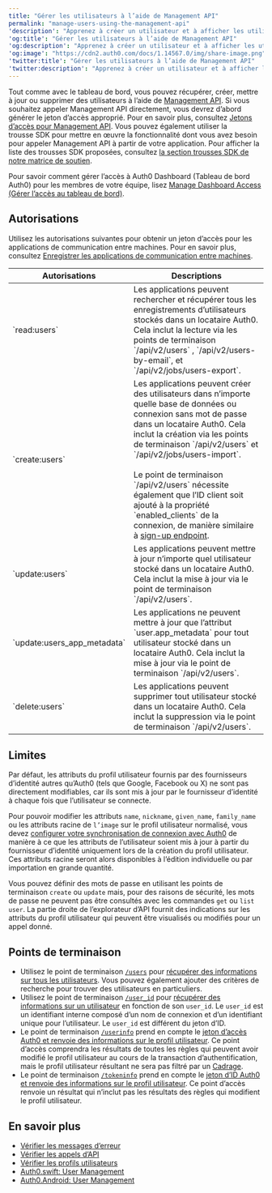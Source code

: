 ```yaml
---
title: "Gérer les utilisateurs à l’aide de Management API"
permalink: "manage-users-using-the-management-api"
'description': "Apprenez à créer un utilisateur et à afficher les utilisateurs et les détails de leur profil à l’aide de Management API."
'og:title': "Gérer les utilisateurs à l’aide de Management API"
'og:description': "Apprenez à créer un utilisateur et à afficher les utilisateurs et les détails de leur profil à l’aide de Management API."
'og:image': "https://cdn2.auth0.com/docs/1.14567.0/img/share-image.png"
'twitter:title': "Gérer les utilisateurs à l’aide de Management API"
'twitter:description': "Apprenez à créer un utilisateur et à afficher les utilisateurs et les détails de leur profil à l’aide de Management API."
---
```


Tout comme avec le tableau de bord, vous pouvez récupérer, créer, mettre à jour ou supprimer des utilisateurs à l’aide de [Management API](/docs/fr-ca/api/management/v2#!/Users/get_users). Si vous souhaitez appeler Management API directement, vous devrez d’abord générer le jeton d’accès approprié. Pour en savoir plus, consultez [Jetons d’accès pour Management API](/docs/fr-ca/secure/tokens/access-tokens/management-api-access-tokens). Vous pouvez également utiliser la trousse SDK pour mettre en œuvre la fonctionnalité dont vous avez besoin pour appeler Management API à partir de votre application. Pour afficher la liste des trousses SDK proposées, consultez [la section trousses SDK de notre matrice de soutien](/docs/fr-ca/troubleshoot/customer-support/product-support-matrix).

Pour savoir comment gérer l’accès à <Tooltip href="/docs/docs/fr-ca/glossary?term=auth0-dashboard" tip="Auth0 Dashboard
Principal produit d’Auth0 pour configurer vos services." cta="Voir le glossaire">Auth0 Dashboard</Tooltip> (Tableau de bord Auth0) pour les membres de votre équipe, lisez [Manage Dashboard Access (Gérer l’accès au tableau de bord)](/docs/fr-ca/get-started/manage-dashboard-access).

## Autorisations

Utilisez les autorisations suivantes pour obtenir un jeton d’accès pour les applications de communication entre machines. Pour en savoir plus, consultez [Enregistrer les applications de communication entre machines](/docs/fr-ca/get-started/auth0-overview/create-applications/machine-to-machine-apps).

<table class="table"><thead>
<tr>
<th>Autorisations</th>
<th>Descriptions</th>
</tr>
</thead>
<tbody>
<tr>
<td>`read:users`</td>
<td>Les applications peuvent rechercher et récupérer tous les enregistrements d’utilisateurs stockés dans un locataire Auth0. Cela inclut la lecture via les points de terminaison `/api/v2/users` , `/api/v2/users-by-email`, et `/api/v2/jobs/users-export`.</td>
</tr>
<tr>
<td>`create:users`</td>
<td>Les applications peuvent créer des utilisateurs dans n’importe quelle base de données ou connexion sans mot de passe dans un locataire Auth0. Cela inclut la création via les points de terminaison `/api/v2/users` et `/api/v2/jobs/users-import`.<br/><br/> Le point de terminaison `/api/v2/users` nécessite également que l’ID client soit ajouté à la propriété `enabled_clients` de la connexion, de manière similaire à <a href="/docs/docs/fr-ca/api/authentication#signup">sign-up endpoint</a>.</td>
</tr>
<tr>
<td>`update:users`</td>
<td>Les applications peuvent mettre à jour n’importe quel utilisateur stocké dans un locataire Auth0. Cela inclut la mise à jour via le point de terminaison `/api/v2/users`.</td>
</tr>
<tr>
<td>`update:users_app_metadata`</td>
<td>Les applications ne peuvent mettre à jour que l’attribut `user.app_metadata` pour tout utilisateur stocké dans un locataire Auth0. Cela inclut la mise à jour via le point de terminaison `/api/v2/users`.</td>
</tr>
<tr>
<td>`delete:users`</td>
<td>Les applications peuvent supprimer tout utilisateur stocké dans un locataire Auth0. Cela inclut la suppression via le point de terminaison `/api/v2/users`.</td>
</tr>
</tbody>
</table>

## Limites

Par défaut, les attributs du profil utilisateur fournis par des fournisseurs d’identité autres qu’Auth0 (tels que Google, Facebook ou X) ne sont pas directement modifiables, car ils sont mis à jour par le fournisseur d’identité à chaque fois que l’utilisateur se connecte.

Pour pouvoir modifier les attributs `name`, `nickname`, `given_name`, `family_name` ou les attributs racine de `l’image` sur le profil utilisateur normalisé, vous devez [configurer votre synchronisation de connexion avec Auth0](/docs/fr-ca/manage-users/user-accounts/user-profiles/configure-connection-sync-with-auth0) de manière à ce que les attributs de l’utilisateur soient mis à jour à partir du fournisseur d’identité uniquement lors de la création du profil utilisateur. Ces attributs racine seront alors disponibles à l’édition individuelle ou par importation en grande quantité.

Vous pouvez définir des mots de passe en utilisant les points de terminaison `create` ou `update` mais, pour des raisons de sécurité, les mots de passe ne peuvent pas être consultés avec les commandes `get` ou `list user`. La partie droite de l’explorateur d’API fournit des indications sur les attributs du profil utilisateur qui peuvent être visualisés ou modifiés pour un appel donné.

## Points de terminaison

* Utilisez le point de terminaison [`/users`](/docs/fr-ca/api/management/v2/users/get-users) pour [récupérer des informations sur tous les utilisateurs](/docs/fr-ca/api/management/v2/users/get-users). Vous pouvez également ajouter des critères de recherche pour trouver des utilisateurs en particuliers.
* Utilisez le point de terminaison [`/user_id`](/docs/fr-ca/api/management/v2/users/get-users-by-id) pour [récupérer des informations sur un utilisateur](/docs/fr-ca/api/management/v2/users/get-users-by-id) en fonction de son `user_id`. Le `user_id` est un identifiant interne composé d’un nom de connexion et d’un identifiant unique pour l’utilisateur. Le `user_id` est différent du jeton d’ID.
* Le point de terminaison [`/userinfo`](/docs/fr-ca/api/authentication/reference#get-user-info) prend en compte le [jeton d’accès Auth0 et renvoie des informations sur le profil utilisateur](/docs/fr-ca/api/authentication/reference#get-user-info). Ce point d’accès comprendra les résultats de toutes les règles qui peuvent avoir modifié le profil utilisateur au cours de la transaction d’authentification, mais le profil utilisateur résultant ne sera pas filtré par un [Cadrage](/docs/fr-ca/scopes/api-scopes).
* Le point de terminaison [`/tokeninfo`](/docs/fr-ca/api/authentication/reference#get-token-info) prend en compte le [jeton d’ID Auth0 et renvoie des informations sur le profil utilisateur](/docs/fr-ca/api/authentication/reference#get-token-info). Ce point d’accès renvoie un résultat qui n’inclut pas les résultats des règles qui modifient le profil utilisateur.

## En savoir plus

* [Vérifier les messages d’erreur](/docs/fr-ca/troubleshoot/basic-issues/check-error-messages)
* [Vérifier les appels d’API](/docs/fr-ca/troubleshoot/authentication-issues/check-api-calls)
* [Vérifier les profils utilisateurs](/docs/fr-ca/troubleshoot/authentication-issues/check-user-profiles)
* [Auth0.swift: User Management](/docs/fr-ca/libraries/auth0-swift/auth0-swift-user-management)
* [Auth0.Android: User Management](/docs/fr-ca/auth0-android-user-management)